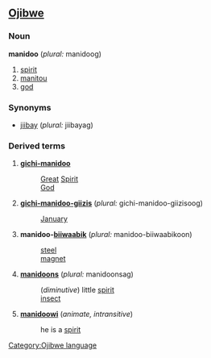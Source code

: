 ==[[Ojibwe]]==
===Noun===
'''manidoo''' (''plural:'' manidoog)

# [[spirit]]
# [[manitou]]
# [[god]]

===Synonyms===
*[[jiibay]] (''plural:'' jiibayag)

===Derived terms===
#'''[[gichi-]]manidoo'''
#:[[Great]] [[Spirit]]
#:[[God]]
#'''[[gichi-manidoo-giizis]]''' (''plural:'' gichi-manidoo-giizisoog)
#:[[January]]
#'''manidoo-[[biiwaabik]]''' (''plural:'' manidoo-biiwaabikoon)
#:[[steel]]
#:[[magnet]]
#'''[[manidoons]]''' (''plural:'' manidoonsag)
#:(''diminutive'') little [[spirit]]
#:[[insect]]
#'''[[manidoowi]]''' (''animate, intransitive'')
#:he is a [[spirit]]

[[Category:Ojibwe language]]